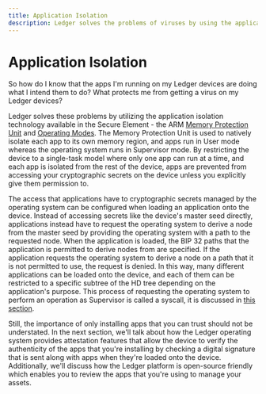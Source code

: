 ---
title: Application Isolation
description: Ledger solves the problems of viruses by using the application isolation technology available in the Secure Element - the ARM Memory Protection Unitand and Operating Modes.
---

# Application Isolation

So how do I know that the apps I'm running on my Ledger devices are doing what I intend them to do? What protects me from getting a virus on my Ledger devices?

Ledger solves these problems by utilizing the application isolation technology available in the Secure Element - the ARM [Memory Protection Unit](http://infocenter.arm.com/help/index.jsp?topic=/com.arm.doc.dai0179b/CHDFDFIG.html) and [Operating Modes](http://infocenter.arm.com/help/index.jsp?topic=/com.arm.doc.ddi0210c/Cihhcjia.html). The Memory Protection Unit is used to natively isolate each app to its own memory region, and apps run in User mode whereas the operating system runs in Supervisor mode. By restricting the device to a single-task model where only one app can run at a time, and each app is isolated from the rest of the device, apps are prevented from accessing your cryptographic secrets on the device unless you explicitly give them permission to.

The access that applications have to cryptographic secrets managed by the operating system can be configured when loading an application onto the device. Instead of accessing secrets like the device's master seed directly, applications instead have to request the operating system to derive a node from the master seed by providing the operating system with a path to the requested node. When the application is loaded, the BIP 32 paths that the application is permitted to derive nodes from are specified. If the application requests the operating system to derive a node on a path that it is not permitted to use, the request is denied. In this way, many different applications can be loaded onto the device, and each of them can be restricted to a specific subtree of the HD tree depending on the application's purpose. This process of requesting the operating system to perform an operation as Supervisor is called a syscall, it is discussed in [this section](../coding-guidelines/io/interaction-bolos-apps/).

Still, the importance of only installing apps that you can trust should not be understated. In the next section, we'll talk about how the Ledger operating system provides attestation features that allow the device to verify the authenticity of the apps that you're installing by checking a digital signature that is sent along with apps when they're loaded onto the device. Additionally, we'll discuss how the Ledger platform is open-source friendly which enables you to review the apps that you're using to manage your assets.

